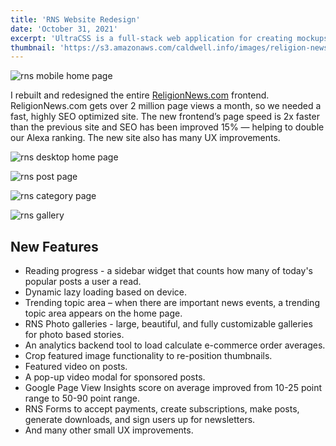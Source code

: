 ```yaml
---
title: 'RNS Website Redesign'
date: 'October 31, 2021'
excerpt: 'UltraCSS is a full-stack web application for creating mockups and graphics with CSS.'
thumbnail: 'https://s3.amazonaws.com/caldwell.info/images/religion-news-service-website-redesign/thumbnail.jpg'
---
```


<PrintPageContainer>

<Md>
<Image
    previewSrc="https://s3.amazonaws.com/caldwell.info/images/religion-news-service-website-redesign/rns-home-mobile-dec-2021-800x1732-s1-q90.png"
    src="https://s3.amazonaws.com/caldwell.info/images/religion-news-service-website-redesign/rns-home-mobile-dec-2021-788x1705-s0.7-q90.png"
    alt="rns mobile home page"
    float="left"
    className="mr-4 max-w-2xs border border-gray-300 rounded-2xl shadow-lg"
    clickEnlarge={false}
/>

I rebuilt and redesigned the entire [ReligionNews.com](https://religionnews.com) frontend. ReligionNews.com gets over 2 million page views a month, so we needed a fast, highly SEO optimized site. The new frontend’s page speed is 2x faster than the previous site and SEO has been improved 15% — helping to double our Alexa ranking. The new site also has many UX improvements.
</Md>

<Image
    previewSrc="https://s3.amazonaws.com/caldwell.info/images/religion-news-service-website-redesign/rns-home-desktop-dec-2021-800x743-s1-q90.png"
    src="https://s3.amazonaws.com/caldwell.info/images/religion-news-service-website-redesign/rns-home-desktop-dec-2021-1960x1820-s0.7-q90.png"
    alt="rns desktop home page"
    caption="Desktop home page"
    className="border border-gray-300 rounded-2xl"
    captionPosition="top"
/>

<Image
    previewSrc="https://s3.amazonaws.com/caldwell.info/images/religion-news-service-website-redesign/rns-post-desktop-dec-2021-800x743-s1-q90.png"
    src="https://s3.amazonaws.com/caldwell.info/images/religion-news-service-website-redesign/rns-post-desktop-dec-2021-1960x1820-s0.7-q90.png"
    alt="rns post page"
    caption="Post page"
    className="border border-gray-300 rounded-2xl"
    captionPosition="top"
/>

<Image
    previewSrc="https://s3.amazonaws.com/caldwell.info/images/religion-news-service-website-redesign/rns-category-desktop-dec-2021-800x743-s1-q90.png"
    src="https://s3.amazonaws.com/caldwell.info/images/religion-news-service-website-redesign/rns-category-desktop-dec-2021-1960x1820-s0.7-q90.png"
    alt="rns category page"
    caption="Category page"
    className="border border-gray-300 rounded-2xl"
    captionPosition="top"
/>

<Image
    previewSrc="https://s3.amazonaws.com/caldwell.info/images/religion-news-service-website-redesign/rns-gallery-dec-2021-800x743-s1-q90.png"
    src="https://s3.amazonaws.com/caldwell.info/images/religion-news-service-website-redesign/rns-gallery-dec-2021-1960x1820-s0.7-q90.png"
    alt="rns gallery"
    caption="Photo gallery"
    className="border border-gray-300 rounded-2xl"
    captionPosition="top"
/>

<Md>

## New Features

- Reading progress - a sidebar widget that counts how many of today's popular posts a user a read.
- Dynamic lazy loading based on device.
- Trending topic area – when there are important news events, a trending topic area appears on the home page.
- RNS Photo galleries - large, beautiful, and fully customizable galleries for photo based stories.
- An analytics backend tool to load calculate e-commerce order averages.
- Crop featured image functionality to re-position thumbnails.
- Featured video on posts.
- A pop-up video modal for sponsored posts.
- Google Page View Insights score on average improved from 10-25 point range to 50-90 point range.
- RNS Forms to accept payments, create subscriptions, make posts, generate downloads, and sign users up for newsletters. 
- And many other small UX improvements.

</Md>

</PrintPageContainer>